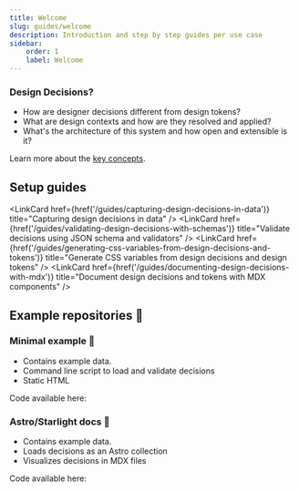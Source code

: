 ```yaml
---
title: Welcome
slug: guides/welcome
description: Introduction and step by step guides per use case
sidebar:
    order: 1
    label: Welcome
---
```




### Design Decisions?

-   How are designer decisions different from design tokens?
-   What are design contexts and how are they resolved and applied?
-   What's the architecture of this system and how open and extensible is it?

Learn more about the [key concepts](/guides/designer-decisions-concepts).

## Setup guides

<LinkCard
    href={href('/guides/capturing-design-decisions-in-data')}
    title="Capturing design decisions in data"
/>
<LinkCard
    href={href('/guides/validating-design-decisions-with-schemas')}
    title="Validate decisions using JSON schema and validators"
/>
<LinkCard
    href={href('/guides/generating-css-variables-from-design-decisions-and-tokens')}
    title="Generate CSS variables from design decisions and design tokens"
/>
<LinkCard
    href={href('/guides/documenting-design-decisions-with-mdx')}
    title="Document design decisions and tokens with MDX components"
/>

## Example repositories 🚧

### Minimal example 🚧

-   Contains example data.
-   Command line script to load and validate decisions
-   Static HTML

Code available here:

### Astro/Starlight docs 🚧

-   Contains example data.
-   Loads decisions as an Astro collection
-   Visualizes decisions in MDX files

Code available here:
